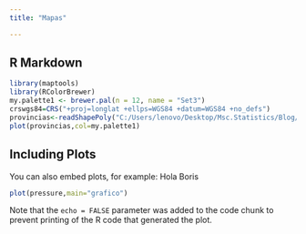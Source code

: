 ```yaml
---
title: "Mapas"

---
```


## R Markdown


```r
library(maptools)
library(RColorBrewer)
my.palette1 <- brewer.pal(n = 12, name = "Set3")
crswgs84=CRS("+proj=longlat +ellps=WGS84 +datum=WGS84 +no_defs")
provincias<-readShapePoly("C:/Users/lenovo/Desktop/Msc.Statistics/Blog/sanmath.github.io/SHP/nxprovincias.shp")
plot(provincias,col=my.palette1)
```

## Including Plots

You can also embed plots, for example:
Hola Boris
```r
plot(pressure,main="grafico")
```

Note that the `echo = FALSE` parameter was added to the code chunk to prevent printing of the R code that generated the plot.
